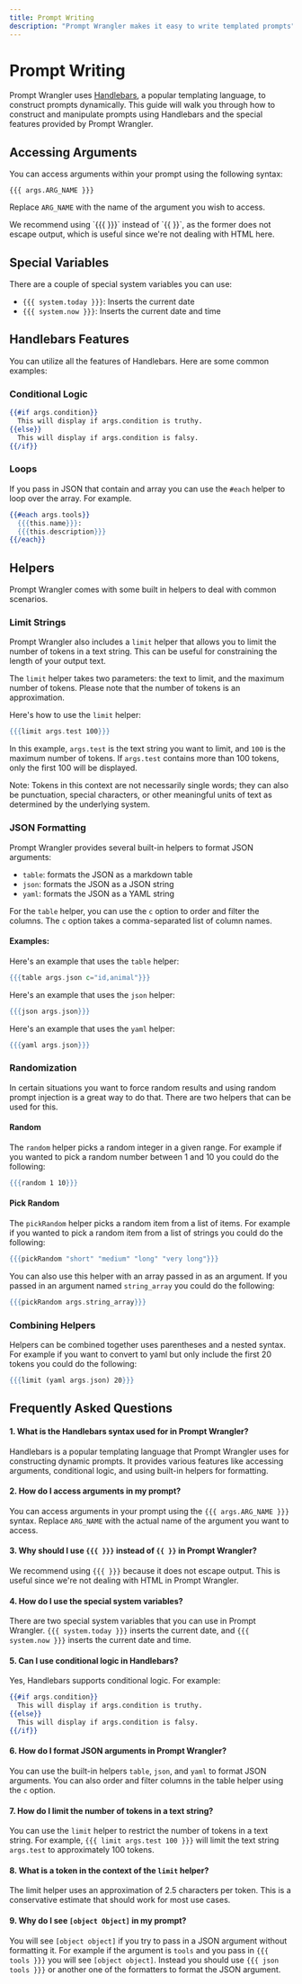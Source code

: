 ```yaml
---
title: Prompt Writing
description: "Prompt Wrangler makes it easy to write templated prompts"
---
```


# Prompt Writing

Prompt Wrangler uses [Handlebars](https://handlebarsjs.com/), a popular templating language, to construct prompts dynamically. This guide will walk you through how to construct and manipulate prompts using Handlebars and the special features provided by Prompt Wrangler.

## Accessing Arguments

You can access arguments within your prompt using the following syntax:

```
{{{ args.ARG_NAME }}}
```

Replace `ARG_NAME` with the name of the argument you wish to access.

<Note>
We recommend using `{{{ }}}` instead of `{{ }}`, as the former does not escape output, which is useful since we're not dealing with HTML here.
</Note>

## Special Variables

There are a couple of special system variables you can use:

- `{{{ system.today }}}`: Inserts the current date
- `{{{ system.now }}}`: Inserts the current date and time

## Handlebars Features

You can utilize all the features of Handlebars. Here are some common examples:

### Conditional Logic

```handlebars
{{#if args.condition}}
  This will display if args.condition is truthy.
{{else}}
  This will display if args.condition is falsy.
{{/if}}
```

### Loops

If you pass in JSON that contain and array you can use the `#each` helper to loop over the array. For example.

```handlebars
{{#each args.tools}}
  {{{this.name}}}:
  {{{this.description}}}
{{/each}}
```

## Helpers

Prompt Wrangler comes with some built in helpers to deal with common scenarios.

### Limit Strings

Prompt Wrangler also includes a `limit` helper that allows you to limit the number of tokens in a text string. This can be useful for constraining the length of your output text.

The `limit` helper takes two parameters: the text to limit, and the maximum number of tokens. Please note that the number of tokens is an approximation.

Here's how to use the `limit` helper:

```handlebars
{{{limit args.test 100}}}
```

In this example, `args.test` is the text string you want to limit, and `100` is the maximum number of tokens. If `args.test` contains more than 100 tokens, only the first 100 will be displayed.

Note: Tokens in this context are not necessarily single words; they can also be punctuation, special characters, or other meaningful units of text as determined by the underlying system.

### JSON Formatting

Prompt Wrangler provides several built-in helpers to format JSON arguments:

- `table`: formats the JSON as a markdown table
- `json`: formats the JSON as a JSON string
- `yaml`: formats the JSON as a YAML string

For the `table` helper, you can use the `c` option to order and filter the columns. The `c` option takes a comma-separated list of column names.

#### Examples:

Here's an example that uses the `table` helper:

```handlebars
{{{table args.json c="id,animal"}}}
```

Here's an example that uses the `json` helper:

```handlebars
{{{json args.json}}}
```

Here's an example that uses the `yaml` helper:

```handlebars
{{{yaml args.json}}}
```

### Randomization

In certain situations you want to force random results and using random prompt injection is a great way to do that. There are two helpers that can be used for this.

#### Random

The `random` helper picks a random integer in a given range. For example if you wanted to pick a random number between 1 and 10 you could do the following:

```handlebars
{{{random 1 10}}}
```

#### Pick Random

The `pickRandom` helper picks a random item from a list of items. For example if you wanted to pick a random item from a list of strings you could do the following:

```handlebars
{{{pickRandom "short" "medium" "long" "very long"}}}
```

You can also use this helper with an array passed in as an argument. If you passed in an argument named `string_array` you could do the following:

```handlebars
{{{pickRandom args.string_array}}}
```

### Combining Helpers

Helpers can be combined together uses parentheses and a nested syntax. For example if you want to convert to yaml but only include the first 20 tokens you could do the following:

```handlebars
{{{limit (yaml args.json) 20}}}
```

## Frequently Asked Questions

#### 1. What is the Handlebars syntax used for in Prompt Wrangler?

Handlebars is a popular templating language that Prompt Wrangler uses for constructing dynamic prompts. It provides various features like accessing arguments, conditional logic, and using built-in helpers for formatting.

#### 2. How do I access arguments in my prompt?

You can access arguments in your prompt using the `{{{ args.ARG_NAME }}}` syntax. Replace `ARG_NAME` with the actual name of the argument you want to access.

#### 3. Why should I use `{{{ }}}` instead of `{{ }}` in Prompt Wrangler?

We recommend using `{{{ }}}` because it does not escape output. This is useful since we're not dealing with HTML in Prompt Wrangler.

#### 4. How do I use the special system variables?

There are two special system variables that you can use in Prompt Wrangler. `{{{ system.today }}}` inserts the current date, and `{{{ system.now }}}` inserts the current date and time.

#### 5. Can I use conditional logic in Handlebars?

Yes, Handlebars supports conditional logic. For example:

```handlebars
{{#if args.condition}}
  This will display if args.condition is truthy.
{{else}}
  This will display if args.condition is falsy.
{{/if}}
```

#### 6. How do I format JSON arguments in Prompt Wrangler?

You can use the built-in helpers `table`, `json`, and `yaml` to format JSON arguments. You can also order and filter columns in the table helper using the `c` option.

#### 7. How do I limit the number of tokens in a text string?

You can use the `limit` helper to restrict the number of tokens in a text string. For example, `{{{ limit args.test 100 }}}` will limit the text string `args.test` to approximately 100 tokens.

#### 8. What is a token in the context of the `limit` helper?

The limit helper uses an approximation of 2.5 characters per token. This is a conservative estimate that should work for most use cases.

#### 9. Why do I see `[object Object]` in my prompt?

You will see `[object object]` if you try to pass in a JSON argument without formatting it. For example if the argument is `tools` and you pass in `{{{ tools }}}` you will see `[object object]`. Instead you should use `{{{ json tools }}}` or another one of the formatters to format the JSON argument.

